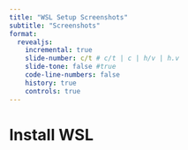 ```yaml
---
title: "WSL Setup Screenshots"
subtitle: "Screenshots"
format: 
  revealjs:
    incremental: true
    slide-number: c/t # c/t | c | h/v | h.v
    slide-tone: false #true
    code-line-numbers: false
    history: true
    controls: true
---
```


# Install WSL

## {background-image="assets/screenshots/windows_turn_features.png" background-size="contain"}

## {background-image="assets/screenshots/windows_wsl_enable.png" background-size="contain"}

## {background-image="assets/screenshots/windows_update_advanced_options1.png" background-size="contain"}

## {background-image="assets/screenshots/windows_update_advanced_options2.png" background-size="contain"}

